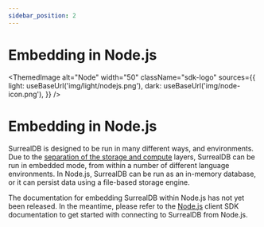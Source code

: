 ```yaml
---
sidebar_position: 2
---
```



# Embedding in Node.js

<ThemedImage
  alt="Node"
  width="50"
  className="sdk-logo"
  sources={{
    light: useBaseUrl('img/light/nodejs.png'),
    dark: useBaseUrl('img/node-icon.png'),
  }}
/>

# Embedding in Node.js

SurrealDB is designed to be run in many different ways, and environments. Due to the [separation of the storage and compute](/docs/introduction/architecture) layers, SurrealDB can be run in embedded mode, from within a number of different language environments. In Node.js, SurrealDB can be run as an in-memory database, or it can persist data using a file-based storage engine. 

The documentation for embedding SurrealDB within Node.js has not yet been released. In the meantime, please refer to the [Node.js](/docs/integration/sdks/nodejs) client SDK documentation to get started with connecting to SurrealDB from Node.js.

